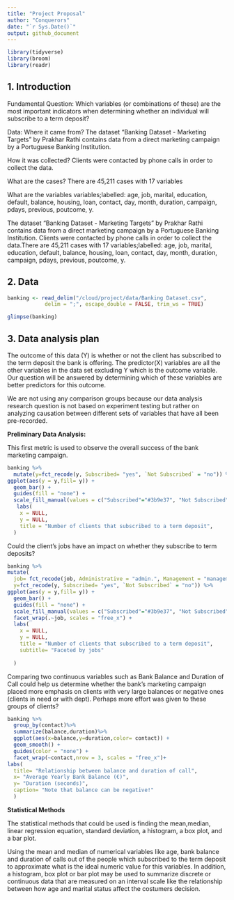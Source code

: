```yaml
---
title: "Project Proposal"
author: "Conquerors"
date: "`r Sys.Date()`"
output: github_document
---
```


```r
library(tidyverse)
library(broom)
library(readr)
```

## 1. Introduction

Fundamental Question: Which variables (or combinations of these) are the most important indicators when determining whether an individual will subscribe to a term deposit?

Data:
Where it came from?
The dataset "Banking Dataset - Marketing Targets" by Prakhar Rathi contains data  from a direct marketing campaign by a Portuguese Banking Institution.

How it was collected?
Clients were contacted by phone calls in order to collect the data.


What are the cases?
There are 45,211 cases with 17 variables


What are the variables
variables;labelled: age, job, marital, education, default, balance, housing, loan, contact, day, month, duration, campaign, pdays, previous, poutcome, y.

The dataset "Banking Dataset - Marketing Targets" by Prakhar Rathi contains data  from a direct marketing campaign by a Portuguese Banking Institution. Clients were contacted by phone calls in order to collect the data.There are 45,211 cases with 17 variables;labelled: age, job, marital, education, default, balance, housing, loan, contact, day, month, duration, campaign, pdays, previous, poutcome, y.

## 2. Data

```r

banking <- read_delim("/cloud/project/data/Banking Dataset.csv",
            delim = ";", escape_double = FALSE, trim_ws = TRUE)

glimpse(banking)

```


## 3. Data analysis plan

The outcome of this data (Y) is whether or not the client has subscribed to the term deposit the bank is offering. The predictor(X) variables are all the other variables in the data set excluding Y which is the outcome variable. Our question will be answered by determining which of these variables are better predictors for this outcome.

We are not using any comparison groups because our data analysis research question is not based on experiment testing but rather on analyzing causation between different sets of variables that have all been pre-recorded.

**Preliminary Data Analysis:**

This first metric is used to observe the overall success of the bank marketing campaign.
```r
banking %>%
  mutate(y=fct_recode(y, Subscribed= "yes", `Not Subscribed` = "no")) %>%
ggplot(aes(y = y,fill= y)) +
  geom_bar() +
  guides(fill = "none") +
  scale_fill_manual(values = c("Subscribed"="#3b9e37", "Not Subscribed"="#d91a1a")) +
   labs(
    x = NULL,
    y = NULL,
    title = "Number of clients that subscribed to a term deposit",
  )
```

Could the client's jobs have an impact on whether they subscribe to term deposits?
```r
banking %>%
mutate(
  job= fct_recode(job, Administrative = "admin.", Management = "management", Entrepreneur= "entrepreneur", `Blue Collar` = "blue-collar", Housemaid = "housemaid", Technician = "technician" , Services = "services", Student = "student" , `Self Employed`= "self-employed", Unemployed = "unemployed", Unknown= "unknown", Retred = "retired" ),
  y=fct_recode(y, Subscribed= "yes", `Not Subscribed` = "no")) %>%
ggplot(aes(y = y,fill= y)) +
  geom_bar() +
  guides(fill = "none") +
  scale_fill_manual(values = c("Subscribed"="#3b9e37", "Not Subscribed"="#d91a1a")) +
  facet_wrap(.~job, scales = "free_x") +
  labs(
    x = NULL,
    y = NULL,
    title = "Number of clients that subscribed to a term deposit",
    subtitle= "Faceted by jobs"
    
  )
```

Comparing two continuous variables such as Bank Balance and Duration of Call could help us determine whether the bank's marketing campaign placed more emphasis on clients with very large balances or negative ones (clients in need or with dept). Perhaps more effort was given to these groups of clients?

```r
banking %>%
  group_by(contact)%>%
  summarize(balance,duration)%>%
  ggplot(aes(x=balance,y=duration,color= contact)) +
  geom_smooth() +
  guides(color = "none") +
  facet_wrap(~contact,nrow = 3, scales = "free_x")+
labs(
  title= "Relationship between balance and duration of call",
  x= "Average Yearly Bank Balance (€)",
  y= "Duration (seconds)",
  caption= "Note that balance can be negative!"
  )
```
**Statistical Methods**

The statistical methods that could be used is finding the mean,median, linear regression equation, standard deviation, a histogram, a box plot, and a bar plot.

Using the mean and median of numerical variables like age, bank balance and duration of calls out of the people which subscribed to the term deposit to approximate what is the ideal numeric value for this variables. In addition, a histogram, box plot or bar plot may be used to summarize discrete or continuous data that are measured on an interval scale like the relationship between how age and marital status affect the costumers decision.
